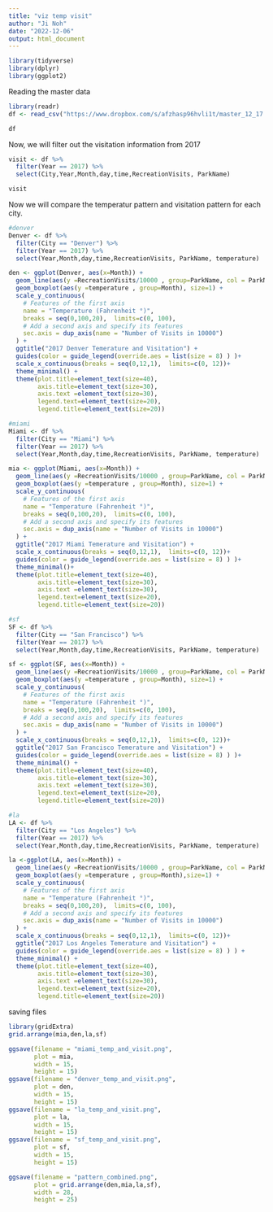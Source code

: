 ```yaml
---
title: "viz temp visit"
author: "Ji Noh"
date: "2022-12-06"
output: html_document
---
```



```r
library(tidyverse)
library(dplyr)
library(ggplot2)
```


Reading the master data
```r
library(readr)
df <- read_csv("https://www.dropbox.com/s/afzhasp96hvli1t/master_12_17.csv?dl=1")

df
```


Now, we will filter out the visitation information from 2017
```r

visit <- df %>%
  filter(Year == 2017) %>%
  select(City,Year,Month,day,time,RecreationVisits, ParkName)

visit
```

Now we will compare the temperatur pattern and visitation pattern for each city.

```r
#denver
Denver <- df %>%
  filter(City == "Denver") %>%
  filter(Year == 2017) %>%
  select(Year,Month,day,time,RecreationVisits, ParkName, temperature)

den <- ggplot(Denver, aes(x=Month)) +
  geom_line(aes(y =RecreationVisits/10000 , group=ParkName, col = ParkName), size=2) +
  geom_boxplot(aes(y =temperature , group=Month), size=1) +
  scale_y_continuous(
    # Features of the first axis
    name = "Temperature (Fahrenheit °)",
    breaks = seq(0,100,20),  limits=c(0, 100),
    # Add a second axis and specify its features
    sec.axis = dup_axis(name = "Number of Visits in 10000")
  ) +
  ggtitle("2017 Denver Temerature and Visitation") +
  guides(color = guide_legend(override.aes = list(size = 8) ) )+
  scale_x_continuous(breaks = seq(0,12,1),  limits=c(0, 12))+
  theme_minimal() +
  theme(plot.title=element_text(size=40),
        axis.title=element_text(size=30),
        axis.text =element_text(size=30),
        legend.text=element_text(size=20),
        legend.title=element_text(size=20))
```

```r
#miami
Miami <- df %>%
  filter(City == "Miami") %>%
  filter(Year == 2017) %>%
  select(Year,Month,day,time,RecreationVisits, ParkName, temperature)

mia <- ggplot(Miami, aes(x=Month)) +
  geom_line(aes(y =RecreationVisits/10000 , group=ParkName, col = ParkName), size=2) +
  geom_boxplot(aes(y =temperature , group=Month), size=1) +
  scale_y_continuous(
    # Features of the first axis
    name = "Temperature (Fahrenheit °)",
    breaks = seq(0,100,20),  limits=c(0, 100),
    # Add a second axis and specify its features
    sec.axis = dup_axis(name = "Number of Visits in 10000")
  ) +
  ggtitle("2017 Miami Temerature and Visitation") +
  scale_x_continuous(breaks = seq(0,12,1),  limits=c(0, 12))+
  guides(color = guide_legend(override.aes = list(size = 8) ) )+
  theme_minimal()+
  theme(plot.title=element_text(size=40),
        axis.title=element_text(size=30),
        axis.text =element_text(size=30),
        legend.text=element_text(size=20),
        legend.title=element_text(size=20))
```


```r
#sf
SF <- df %>%
  filter(City == "San Francisco") %>%
  filter(Year == 2017) %>%
  select(Year,Month,day,time,RecreationVisits, ParkName, temperature)

sf <- ggplot(SF, aes(x=Month)) +
  geom_line(aes(y =RecreationVisits/10000 , group=ParkName, col = ParkName), size=2) +
  geom_boxplot(aes(y =temperature , group=Month), size=1) +
  scale_y_continuous(
    # Features of the first axis
    name = "Temperature (Fahrenheit °)",
    breaks = seq(0,100,20),  limits=c(0, 100),
    # Add a second axis and specify its features
    sec.axis = dup_axis(name = "Number of Visits in 10000")
  ) +
  scale_x_continuous(breaks = seq(0,12,1),  limits=c(0, 12))+
  ggtitle("2017 San Francisco Temerature and Visitation") +
  guides(color = guide_legend(override.aes = list(size = 8) ) )+
  theme_minimal() +
  theme(plot.title=element_text(size=40),
        axis.title=element_text(size=30),
        axis.text =element_text(size=30),
        legend.text=element_text(size=20),
        legend.title=element_text(size=20)) 
```


```r
#la
LA <- df %>%
  filter(City == "Los Angeles") %>%
  filter(Year == 2017) %>%
  select(Year,Month,day,time,RecreationVisits, ParkName, temperature)

la <-ggplot(LA, aes(x=Month)) +
  geom_line(aes(y =RecreationVisits/10000 , group=ParkName, col = ParkName), size=2 ) +
  geom_boxplot(aes(y =temperature , group=Month),size=1) +
  scale_y_continuous(
    # Features of the first axis
    name = "Temperature (Fahrenheit °)",
    breaks = seq(0,100,20),  limits=c(0, 100),
    # Add a second axis and specify its features
    sec.axis = dup_axis(name = "Number of Visits in 10000")
  ) +
  scale_x_continuous(breaks = seq(0,12,1),  limits=c(0, 12))+
  ggtitle("2017 Los Angeles Temerature and Visitation") +
  guides(color = guide_legend(override.aes = list(size = 8) ) ) +
  theme_minimal() +
  theme(plot.title=element_text(size=40),
        axis.title=element_text(size=30),
        axis.text =element_text(size=30),
        legend.text=element_text(size=20),
        legend.title=element_text(size=20))
```

saving files
```r
library(gridExtra)
grid.arrange(mia,den,la,sf)

ggsave(filename = "miami_temp_and_visit.png",
       plot = mia,
       width = 15,
       height = 15)
ggsave(filename = "denver_temp_and_visit.png",
       plot = den,
       width = 15,
       height = 15)
ggsave(filename = "la_temp_and_visit.png",
       plot = la,
       width = 15,
       height = 15)
ggsave(filename = "sf_temp_and_visit.png",
       plot = sf,
       width = 15,
       height = 15)

ggsave(filename = "pattern_combined.png",
       plot = grid.arrange(den,mia,la,sf),
       width = 28,
       height = 25)
```



